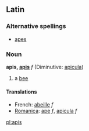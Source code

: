 ==Latin==
===Alternative spellings===
*[[apes]]
===Noun===
'''apis, [[Wiktionary Appendix:Latin third declension|apis]]''' ''f'' (Diminutive: [[apicula]])

#a [[bee]]

====Translations====
*French: [[abeille]] ''f''
*[[Romanica]]: [[ape]] ''f'', [[apicula]] ''f''

[[pl:apis]]